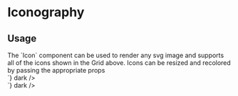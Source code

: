 
<Meta title="Foundations in Seldon/Icons & Pictograms" />

<main className="sb-unstyled doc-wrapper">
  <h1 className="h1">Iconography</h1>
  <div className="story-wrapper">
    <IconGrid />
    <PictogramGrid />
  </div>
  <span className="p icon-usage">
    <h2 className="h2">Usage</h2>
    <span className="p">
      The `Icon` component can be used to render any svg image and supports all of the icons shown in the Grid above.
      Icons can be resized and recolored by passing the appropriate props
    </span>
    <div className="icon-example">
      <div className="icons-container">
        <Icon icon="FavoriteActive" height={16} width={16} color="$black-100" />
        <Icon icon="FavoriteActive" height={24} width={24} color="$black-100" />
      </div>
      <Source
        code={`
<Icon icon="FavoriteActive" height={16} width={16} color="$black-100" />
<Icon icon="FavoriteActive" height={24} width={24} color="$black-100" />
`}
        dark
      />
    </div>
    <div className="icon-example">
      <div className="icons-container--dark">
        <Icon icon="Account" height={16} color="$white" />
        <Icon icon="Account" height={24} color="$white" />
      </div>
      <Source
        code={`
<Icon icon="Account" height={16} width={16} color="$white" />
<Icon icon="Account" height={24} width={24} color="$white" />
`}
        dark
      />
    </div>
  </span>
</main>
